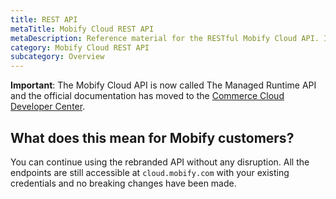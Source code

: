 ```yaml
---
title: REST API
metaTitle: Mobify Cloud REST API
metaDescription: Reference material for the RESTful Mobify Cloud API. Includes endpoint parameters and code examples.
category: Mobify Cloud REST API
subcategory: Overview
---
```


<Callout type="warning">

**Important**: The Mobify Cloud API is now called The Managed Runtime API and the official
documentation has moved to the [Commerce Cloud Developer
Center](https://developer.commercecloud.com/s/api-details/a003k00000VzwSvAAJ/commerce-cloud-developer-centermanagedruntime).

</Callout>

## What does this mean for Mobify customers?

You can continue using the rebranded API without any disruption. All the endpoints are still accessible at `cloud.mobify.com` with your existing credentials and no breaking changes have been made.
